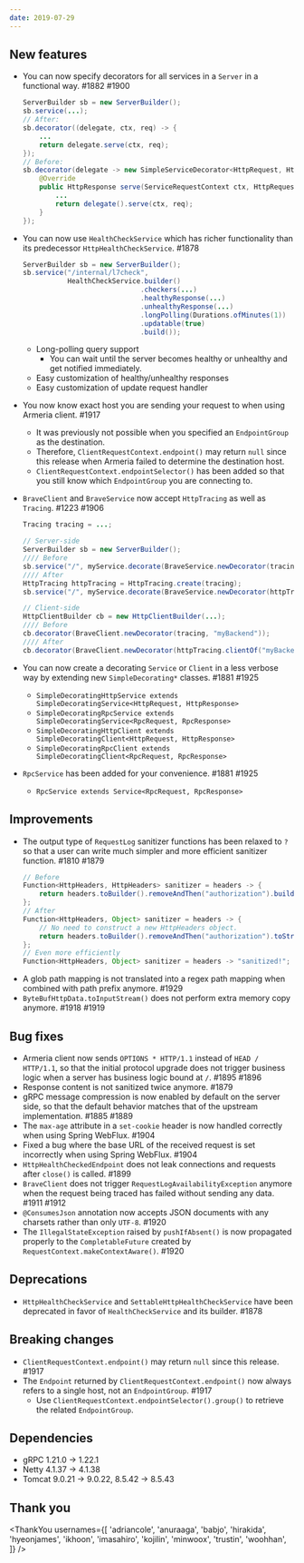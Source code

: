 ```yaml
---
date: 2019-07-29
---
```


## New features

- You can now specify decorators for all services in a `Server` in a functional way. #1882 #1900
  ```java
  ServerBuilder sb = new ServerBuilder();
  sb.service(...);
  // After:
  sb.decorator((delegate, ctx, req) -> {
      ...
      return delegate.serve(ctx, req);
  });
  // Before:
  sb.decorator(delegate -> new SimpleServiceDecorator<HttpRequest, HttpResponse>(delegate) {
      @Override
      public HttpResponse serve(ServiceRequestContext ctx, HttpRequest req) throws Exception {
          ...
          return delegate().serve(ctx, req);
      }
  });
  ```
- You can now use `HealthCheckService` which has richer functionality than its predecessor `HttpHealthCheckService`. #1878
  ```java
  ServerBuilder sb = new ServerBuilder();
  sb.service("/internal/l7check",
             HealthCheckService.builder()
                               .checkers(...)
                               .healthyResponse(...)
                               .unhealthyResponse(...)
                               .longPolling(Durations.ofMinutes(1))
                               .updatable(true)
                               .build());
  ```
  - Long-polling query support
    - You can wait until the server becomes healthy or unhealthy and get notified immediately.
  - Easy customization of healthy/unhealthy responses
  - Easy customization of update request handler
- You now know exact host you are sending your request to when using Armeria client. #1917
  - It was previously not possible when you specified an `EndpointGroup` as the destination.
  - Therefore, `ClientRequestContext.endpoint()` may return `null` since this release when Armeria failed to determine the destination host.
  - `ClientRequestContext.endpointSelector()` has been added so that you still know which `EndpointGroup` you are connecting to.
- `BraveClient` and `BraveService` now accept `HttpTracing` as well as `Tracing`. #1223 #1906

  ```java
  Tracing tracing = ...;

  // Server-side
  ServerBuilder sb = new ServerBuilder();
  //// Before
  sb.service("/", myService.decorate(BraveService.newDecorator(tracing)));
  //// After
  HttpTracing httpTracing = HttpTracing.create(tracing);
  sb.service("/", myService.decorate(BraveService.newDecorator(httpTracing)));

  // Client-side
  HttpClientBuilder cb = new HttpClientBuilder(...);
  //// Before
  cb.decorator(BraveClient.newDecorator(tracing, "myBackend"));
  //// After
  cb.decorator(BraveClient.newDecorator(httpTracing.clientOf("myBackend")));
  ```

- You can now create a decorating `Service` or `Client` in a less verbose way by extending new `SimpleDecorating*` classes. #1881 #1925
  - `SimpleDecoratingHttpService extends SimpleDecoratingService<HttpRequest, HttpResponse>`
  - `SimpleDecoratingRpcService extends SimpleDecoratingService<RpcRequest, RpcResponse>`
  - `SimpleDecoratingHttpClient extends SimpleDecoratingClient<HttpRequest, HttpResponse>`
  - `SimpleDecoratingRpcClient extends SimpleDecoratingClient<RpcRequest, RpcResponse>`
- `RpcService` has been added for your convenience. #1881 #1925
  - `RpcService extends Service<RpcRequest, RpcResponse>`

## Improvements

- The output type of `RequestLog` sanitizer functions has been relaxed to `?` so that a user can write much simpler and more efficient sanitizer function. #1810 #1879
  ```java
  // Before
  Function<HttpHeaders, HttpHeaders> sanitizer = headers -> {
      return headers.toBuilder().removeAndThen("authorization").build();
  };
  // After
  Function<HttpHeaders, Object> sanitizer = headers -> {
      // No need to construct a new HttpHeaders object.
      return headers.toBuilder().removeAndThen("authorization").toString();
  };
  // Even more efficiently
  Function<HttpHeaders, Object> sanitizer = headers -> "sanitized!";
  ```
- A glob path mapping is not translated into a regex path mapping when combined with path prefix anymore. #1929
- `ByteBufHttpData.toInputStream()` does not perform extra memory copy anymore. #1918 #1919

## Bug fixes

- Armeria client now sends `OPTIONS * HTTP/1.1` instead of `HEAD / HTTP/1.1`, so that the initial protocol upgrade does not trigger business logic when a server has business logic bound at `/`. #1895 #1896
- Response content is not sanitized twice anymore. #1879
- gRPC message compression is now enabled by default on the server side, so that the default behavior matches that of the upstream implementation. #1885 #1889
- The `max-age` attribute in a `set-cookie` header is now handled correctly when using Spring WebFlux. #1904
- Fixed a bug where the base URL of the received request is set incorrectly when using Spring WebFlux. #1904
- `HttpHealthCheckedEndpoint` does not leak connections and requests after `close()` is called. #1899
- `BraveClient` does not trigger `RequestLogAvailabilityException` anymore when the request being traced has failed without sending any data. #1911 #1912
- `@ConsumesJson` annotation now accepts JSON documents with any charsets rather than only `UTF-8`. #1920
- The `IllegalStateException` raised by `pushIfAbsent()` is now propagated properly to the `CompletableFuture` created by `RequestContext.makeContextAware()`. #1920

## Deprecations

- `HttpHealthCheckService` and `SettableHttpHealthCheckService` have been deprecated in favor of `HealthCheckService` and its builder. #1878

## Breaking changes

- `ClientRequestContext.endpoint()` may return `null` since this release. #1917
- The `Endpoint` returned by `ClientRequestContext.endpoint()` now always refers to a single host, not an `EndpointGroup`. #1917
  - Use `ClientRequestContext.endpointSelector().group()` to retrieve the related `EndpointGroup`.

## Dependencies

- gRPC 1.21.0 -> 1.22.1
- Netty 4.1.37 -> 4.1.38
- Tomcat 9.0.21 -> 9.0.22, 8.5.42 -> 8.5.43

## Thank you

<ThankYou
  usernames={[
    'adriancole',
    'anuraaga',
    'babjo',
    'hirakida',
    'hyeonjames',
    'ikhoon',
    'imasahiro',
    'kojilin',
    'minwoox',
    'trustin',
    'woohhan',
  ]}
/>

